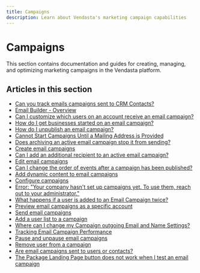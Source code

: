 ```yaml
---
title: Campaigns
description: Learn about Vendasta's marketing campaign capabilities
---
```


# Campaigns

This section contains documentation and guides for creating, managing, and optimizing marketing campaigns in the Vendasta platform.

## Articles in this section

- [Can you track emails campaigns sent to CRM Contacts?](/marketing/campaigns/track-emails-sent-to-crm-contacts)
- [Email Builder - Overview](/marketing/campaigns/email-builder-overview)
- [Can I customize which users on an account receive an email campaign?](/marketing/campaigns/customize-recipients)
- [How do I get businesses started on an email campaign?](/marketing/campaigns/get-businesses-started)
- [How do I unpublish an email campaign?](/marketing/campaigns/unpublish-campaign)
- [Cannot Start Campaigns Until a Mailing Address is Provided](/marketing/campaigns/mailing-address-required)
- [Does archiving an active email campaign stop it from sending?](/marketing/campaigns/archiving-active-campaigns)
- [Create email campaigns](/marketing/campaigns/create-email-campaigns)
- [Can I add an additional recipient to an active email campaign?](/marketing/campaigns/add-recipient-to-active-campaign)
- [Edit email campaigns](/marketing/campaigns/edit-email-campaigns)
- [Can I change the order of events after a campaign has been published?](/marketing/campaigns/change-event-order)
- [Add dynamic content to email campaigns](/marketing/campaigns/add-dynamic-content)
- [Configure campaigns](/marketing/campaigns/configure-campaigns)
- [Error: "Your company hasn't set up campaigns yet. To use them, reach out to your administrator."](/marketing/campaigns/company-setup-error)
- [What happens if a user is added to an Email Campaign twice?](/marketing/campaigns/user-added-twice)
- [Preview email campaigns as a specific account](/marketing/campaigns/preview-as-specific-account)
- [Send email campaigns](/marketing/campaigns/send-email-campaigns)
- [Add a user list to a campaign](/marketing/campaigns/add-user-list)
- [Where can I change my Campaign outgoing Email and Name Settings?](/marketing/campaigns/change-outgoing-settings)
- [Tracking Email Campaign Performance](/marketing/campaigns/tracking-performance)
- [Pause and unpause email campaigns](/marketing/campaigns/pause-unpause)
- [Remove user from a campaign](/marketing/campaigns/remove-user)
- [Are email campaigns sent to users or contacts?](/marketing/campaigns/users-vs-contacts)
- [The Package Landing Page button does not work when I test an email campaign](/marketing/campaigns/package-landing-page-issue)